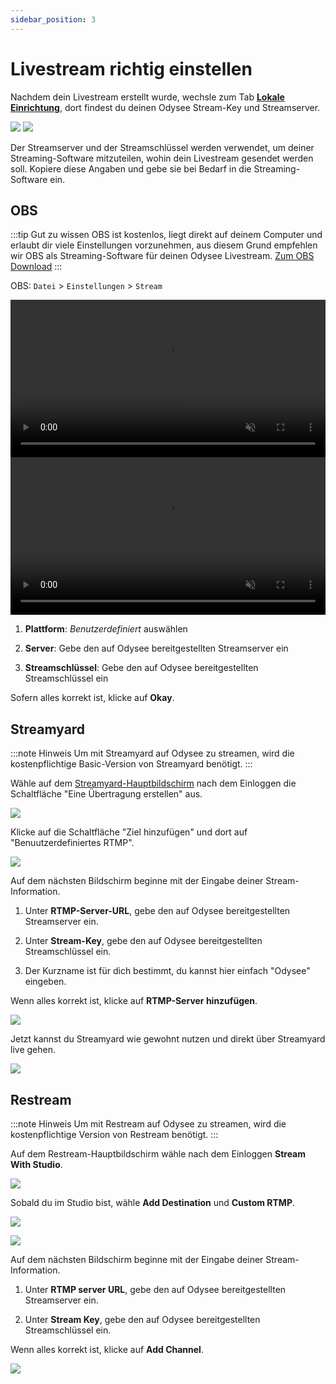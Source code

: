 ---
sidebar_position: 3
---

# Livestream richtig einstellen

Nachdem dein Livestream erstellt wurde, wechsle zum Tab **[Lokale Einrichtung](https://odysee.com/$/livestream?t=Setup)**, dort findest du deinen Odysee Stream-Key und Streamserver.

![](/img/de/stream_key_and_stream_server_screen_dark.png#dark)
![](/img/de/stream_key_and_stream_server_screen_light.png#light)

Der Streamserver und der Streamschlüssel werden verwendet, um deiner Streaming-Software mitzuteilen, wohin dein Livestream gesendet werden soll. Kopiere diese Angaben und gebe sie bei Bedarf in die Streaming-Software ein.

## OBS

:::tip Gut zu wissen
OBS ist kostenlos, liegt direkt auf deinem Computer und erlaubt dir viele Einstellungen vorzunehmen, aus diesem Grund empfehlen wir OBS als Streaming-Software für deinen Odysee Livestream. [Zum OBS Download](https://obsproject.com/de)
:::

OBS: `Datei` > `Einstellungen` > `Stream`

<video width="100%" autoplay="true" loop="true" muted="true" class="dark-video">
  <source src="/img/de/obs_setup_stream_key_dark.mp4" type="video/mp4" />
  Dein Browser unterstützt keine Video-Tags.
</video>
<video
  width="100%"
  autoplay="true"
  loop="true"
  muted="true"
  class="light-video"
>
  <source src="/img/de/obs_setup_stream_key_light.mp4" type="video/mp4" />
  Dein Browser unterstützt keine Video-Tags.
</video>

1. **Plattform**: _Benutzerdefiniert_ auswählen

2. **Server**: Gebe den auf Odysee bereitgestellten Streamserver ein

3. **Streamschlüssel**: Gebe den auf Odysee bereitgestellten Streamschlüssel ein

Sofern alles korrekt ist, klicke auf **Okay**.

## Streamyard

:::note Hinweis
Um mit Streamyard auf Odysee zu streamen, wird die kostenpflichtige Basic-Version von Streamyard benötigt.
:::

Wähle auf dem [Streamyard-Hauptbildschirm](https://streamyard.com/broadcasts) nach dem Einloggen die Schaltfläche "Eine Übertragung erstellen" aus.

![](/img/de/streamyard_add_new_stream.png)

Klicke auf die Schaltfläche "Ziel hinzufügen" und dort auf "Benuutzerdefiniertes RTMP".

![](/img/de/streamyard_add_new_source.png)

Auf dem nächsten Bildschirm beginne mit der Eingabe deiner Stream-Information.

1. Unter **RTMP-Server-URL**, gebe den auf Odysee bereitgestellten Streamserver ein.

2. Unter **Stream-Key**, gebe den auf Odysee bereitgestellten Streamschlüssel ein.

3. Der Kurzname ist für dich bestimmt, du kannst hier einfach "Odysee" eingeben.

Wenn alles korrekt ist, klicke auf **RTMP-Server hinzufügen**.

![](/img/de/streamyard_add_custom_rtmp.png)

Jetzt kannst du Streamyard wie gewohnt nutzen und direkt über Streamyard live gehen.

![](/img/de/streamyard_go_live.png)

## Restream

:::note Hinweis
Um mit Restream auf Odysee zu streamen, wird die kostenpflichtige Version von Restream benötigt.
:::

Auf dem Restream-Hauptbildschirm wähle nach dem Einloggen **Stream With Studio**.

![](/img/de/restream_add_destination_arrow.png)

Sobald du im Studio bist, wähle **Add Destination** und **Custom RTMP**.

![](/img/de/restream_studio_arrow.png)

![](/img/de/restream_select_service_arrow.png)


Auf dem nächsten Bildschirm beginne mit der Eingabe deiner Stream-Information.

1. Unter **RTMP server URL**, gebe den auf Odysee bereitgestellten Streamserver ein.

2. Unter **Stream Key**, gebe den auf Odysee bereitgestellten Streamschlüssel ein.

Wenn alles korrekt ist, klicke auf **Add Channel**.

![](/img/de/restream_ender_rtmp.png)


